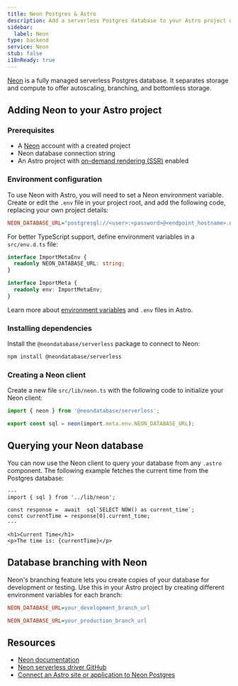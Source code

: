 ```yaml
---
title: Neon Postgres & Astro
description: Add a serverless Postgres database to your Astro project with Neon
sidebar:
  label: Neon
type: backend
service: Neon
stub: false
i18nReady: true
---
```



[Neon](https://neon.tech) is a fully managed serverless Postgres database. It separates storage and compute to offer autoscaling, branching, and bottomless storage. 

## Adding Neon to your Astro project

### Prerequisites

- A [Neon](https://console.neon.tech/signup) account with a created project
- Neon database connection string
- An Astro project with [on-demand rendering (SSR)](/vi/guides/on-demand-rendering/) enabled

### Environment configuration

To use Neon with Astro, you will need to set a Neon environment variable. Create or edit the `.env` file in your project root, and add the following code, replacing your own project details:

```ini title=".env"
NEON_DATABASE_URL="postgresql://<user>:<password>@<endpoint_hostname>.neon.tech:<port>/<dbname>?sslmode=require"
```

For better TypeScript support, define environment variables in a `src/env.d.ts` file:

```typescript title="src/env.d.ts"
interface ImportMetaEnv {
  readonly NEON_DATABASE_URL: string;
}

interface ImportMeta {
  readonly env: ImportMetaEnv;
}
```

<ReadMore>Learn more about [environment variables](/vi/guides/environment-variables/) and `.env` files in Astro.</ReadMore>

### Installing dependencies

Install the `@neondatabase/serverless` package to connect to Neon:

```bash
npm install @neondatabase/serverless
```

### Creating a Neon client

Create a new file `src/lib/neon.ts` with the following code to initialize your Neon client:

```typescript title="src/lib/neon.ts"
import { neon } from '@neondatabase/serverless';

export const sql = neon(import.meta.env.NEON_DATABASE_URL);
```

## Querying your Neon database

You can now use the Neon client to query your database from any `.astro` component. The following example fetches the current time from the Postgres database:

```astro title="src/pages/index.astro"
---
import { sql } from '../lib/neon';

const response =  await  sql`SELECT NOW() as current_time`;
const currentTime = response[0].current_time;
---

<h1>Current Time</h1>
<p>The time is: {currentTime}</p>
```

## Database branching with Neon

Neon's branching feature lets you create copies of your database for development or testing. Use this in your Astro project by creating different environment variables for each branch:

```ini title=".env.development"
NEON_DATABASE_URL=your_development_branch_url
```

```ini title=".env.production"
NEON_DATABASE_URL=your_production_branch_url
```

## Resources

- [Neon documentation](https://neon.tech/docs/introduction)
- [Neon serverless driver GitHub](https://github.com/neondatabase/serverless)
- [Connect an Astro site or application to Neon Postgres](https://neon.tech/docs/guides/astro)
